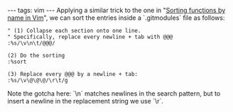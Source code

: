 ---
tags: vim
---
Applying a similar trick to the one in "[[Sorting functions by name in Vim]]", we can sort the entries inside a `.gitmodules` file as follows:

<pre>" (1) Collapse each section onto one line.
" Specifically, replace every newline + tab with @@@
:%s/\v\n\t/@@@/

(2) Do the sorting
:%sort

(3) Replace every @@@ by a newline + tab:
:%s/\v\@\@\@/\r\t/g</pre>

Note the gotcha here: `\n` matches newlines in the search pattern, but to insert a newline in the replacement string we use `\r`.
